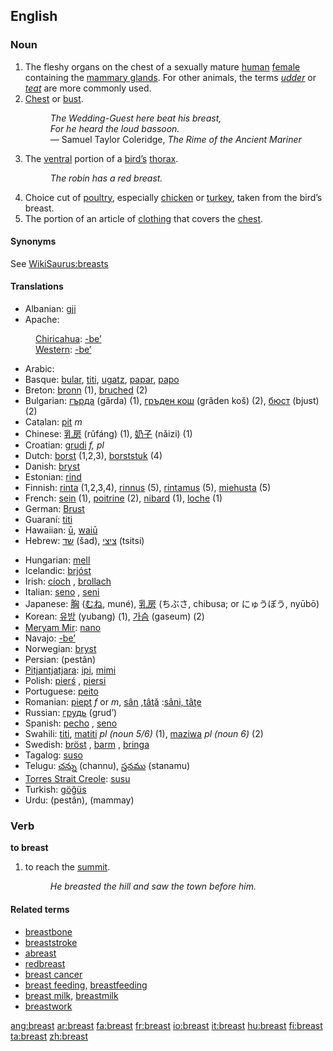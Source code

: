 {{wikipedia}} 
==English==

===Noun===
{{en-noun-reg}}

# The fleshy organs on the chest of a sexually mature [[human]] [[female]] containing the [[mammary gland]]s. For other animals, the terms ''[[udder]]'' or ''[[teat]]'' are more commonly used.
# [[Chest]] or [[bust]].
#: ''The Wedding-Guest here beat his breast,''
#: ''For he heard the loud bassoon.''
#: — Samuel Taylor Coleridge, ''The Rime of the Ancient Mariner''
#The [[ventral]] portion of a [[bird|bird’s]] [[thorax]].
#: ''The robin has a red breast.''
# Choice cut of [[poultry]], especially [[chicken]] or [[turkey]], taken from the bird’s breast.
# The portion of an article of [[clothing]] that covers the [[chest]].

====Synonyms====
See [[WikiSaurus:breasts]]

====Translations====
{{top}}
*Albanian: [[gji]]
*Apache:
:[[Chiricahua]]: [[-be’]]
:[[Western Apache|Western]]: [[-be’]]
*Arabic: {{ARchar|[[صدر]]}} {{Unicode|(ʂadr)}} {{m}}
*Basque: [[bular]], [[titi]], [[ugatz]], [[papar]], [[papo]]
*Breton: [[bronn]] {{f}} (1), [[bruched]] {{m}} (2)
*Bulgarian: [[гърда]] (gǎrda) {{f}} (1), [[гръден кош]] (grǎden koš) {{m}} (2), [[бюст]] (bjust) {{m}} (2)
*Catalan: [[pit]] ''m''
*Chinese: [[乳房]] (rǔfáng) (1), [[奶子]] (nǎizi) (1)
*Croatian: [[grudi]] ''f, pl''
*Dutch: [[borst]] {{f}} (1,2,3), [[borststuk]] {{n}} (4)
*Danish: [[bryst]] {{n}}
*Estonian: [[rind]]
*Finnish: [[rinta]] (1,2,3,4), [[rinnus]] (5), [[rintamus]] (5), [[miehusta]] (5)
*French: [[sein]] {{m}} (1), [[poitrine]] {{f}} (2), [[nibard]] {{m}} (1), [[loche]] {{f}} (1)
*German: [[Brust]] {{f}}
*Guaraní: [[titi]]
*Hawaiian: [[ū]], [[waiū]]
*Hebrew: [[שד]] (šad), [[ציצי]] (tsitsi)
{{mid}}
*Hungarian: [[mell]]
*Icelandic: [[brjóst]]
*Irish: [[cíoch]] {{f}}, [[brollach]] {{m}}
*Italian: [[seno]] {{m}}, [[seni]] {{p}}
*Japanese: [[胸]] ([[むね]], muné), [[乳房]] (ちぶさ, chibusa; or にゅうぼう, nyūbō)
*Korean: [[유방]] (yubang) (1), [[가슴]] (gaseum) (2)
*[[Meryam Mir]]: [[nano]]
*Navajo: [[-be’]]
*Norwegian: [[bryst]] {{n}}
*Persian: {{FAchar|[[پستان]]}} (pestân)
*[[Pitjantjatjara]]: [[ipi]], [[mimi]]
*Polish: [[pierś]] {{f}}, [[piersi]] {{p}}
*Portuguese: [[peito]] {{m}}
*Romanian: [[piept]] ''f'' or ''m'', [[sân]] {{f}},[[tâţă]] {{f}}:[[sâni, tâţe]] {{p}}
*Russian: [[грудь]] (grud’) {{f}}
*Spanish: [[pecho]] {{m}}, [[seno]] {{m}}
*Swahili: [[titi]], [[matiti]] ''pl (noun 5/6)'' (1), [[maziwa]] ''pl (noun 6)'' (2)
*Swedish: [[bröst]] {{n}}, [[barm]] {{c}}, [[bringa]] {{c}}
*Tagalog: [[suso]]
*Telugu: [[చన్ను]] (channu), [[స్తనము]] (stanamu)
*[[Torres Strait Creole]]: [[susu]]
*Turkish: [[göğüs]]
*Urdu: {{URchar|[[پستان]]}} (pestân), (mammay)
{{bottom}}

===Verb===
'''to breast'''
# to reach the [[summit]].
#: ''He breasted the hill and saw the town before him.''

====Related terms====
*[[breastbone]]
*[[breaststroke]]
*[[abreast]]
*[[redbreast]]
*[[breast cancer]]
*[[breast feeding]], [[breastfeeding]]
*[[breast milk]], [[breastmilk]]
*[[breastwork]]

[[ang:breast]]
[[ar:breast]]
[[fa:breast]]
[[fr:breast]]
[[io:breast]]
[[it:breast]]
[[hu:breast]]
[[fi:breast]]
[[ta:breast]]
[[zh:breast]]